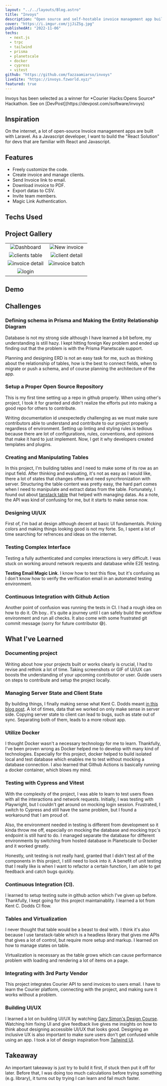 ```yaml
---
layout: "../../layouts/Blog.astro"
title: "Invoys"
description: "Open source and self-hostable invoice management app built with Next.js. Made to be free of cost."
cover: "https://i.imgur.com/jjJiZSg.jpg"
publishedAt: "2022-11-06"
techs:
  - next.js
  - trpc
  - tailwind
  - prisma
  - planetscale
  - docker
  - cypress
  - vitest
github: "https://github.com/fazzaamiarso/invoys"
liveSite: "https://invoys.fzworld.xyz/"
featured: true
---
```



<Notes heading='Notes'>
  Invoys has been selected as a winner for *Courier Hacks:Opens Source* Hackathon. See on
  [DevPost](https://devpost.com/software/invoys)
</Notes>

## Inspiration

On the internet, a lot of open-source Invoice management apps are built with Laravel. As a Javascript developer, I want to build the "React Solution" for devs that are familiar with React and Javascript.

## Features

- Freely customize the code.
- Create invoice and manage clients.
- Send Invoice link to email.
- Download invoice to PDF.
- Export datas to CSV.
- Invite team members.
- Magic Link Authentication.

## Techs Used

## Project Gallery

|                                                    |                                                   |
| :------------------------------------------------: | :-----------------------------------------------: |
|   ![Dashboard](https://i.imgur.com/fdeh97j.png)    |  ![New invoice](https://i.imgur.com/1EulVHE.png)  |
| ![clients table](https://i.imgur.com/T42iGGj.png)  | ![client detail](https://i.imgur.com/RjOkcBE.png) |
| ![invoice detail](https://i.imgur.com/V2DpeLV.png) | ![invoice batch](https://i.imgur.com/rpDor0M.gif) |
|     ![login](https://i.imgur.com/lHY7BmH.png)      |

## Demo

<YoutubeEmbed id='Val51f1x4mY' title='invoys demo' />

## Challenges

### Defining schema in Prisma and Making the Entity Relationship Diagram

Database is not my strong side although I have learned a bit before, my understanding is still hazy. I kept hitting foreign Key problem and ended up finding out that the problem is with the Prisma Planetscale support.

Planning and designing ERD is not an easy task for me, such as thinking about the relationship of tables, how is the best to connect fields, when to migrate or push a schema, and of course planning the architecture of the app.

### Setup a Proper Open Source Repository

This is my first time setting up a repo in github properly. When using other's project, I took it for granted and didn't realize the efforts put into making a good repo for others to contribute.

Writing documentation id unexpectedly challenging as we must make sure contributors able to understand and contribute to our project properly regardless of environment. Setting up linting and styling rules is tedious because there are lot of configurations, rules, conventions, and opinions that make it hard to just implement. Now, I get it why developers created templates and plugins.

### Creating and Manipulating Tables

In this project, I'm building tables and I need to make some of its row as an input field. After thinking and evaluating, it's not as easy as I would like, there a lot of states that changes often and need syncrhronization with server. Structuring the table content was pretty easy, the hard part comes when I need to manipulate and extract datas from the table. Fortunately, I found out about [tanstack table](https://tanstack.com/table/v8) that helped with managing datas. As a note, the API was kind of confusing for me, but it starts to make sense now.

### Designing UI/UX

First of, I'm bad at design although decent at basic UI fundamentals. Picking colors and making things looking good is not my forte. So, I spent a lot of time searching for refrences and ideas on the internet.

### Testing Complex Interface

Testing a fully authenticated and complex interactions is very difficult. I was stuck on working around network requests and database while E2E testing.

**Testing Email Magic Link**. I know how to test this flow, but it's confusing as I don't know how to verify the verification email in an automated testing environment.

### Continuous Integration with Github Action

Another point of confusion was running the tests in CI. I had a rough idea on how to do it. Oh boy.. it's quite a journey until I can safely build the workflow environment and run all checks. It also come with some frustrated git commit message (sorry for future contributor 😅).

## What I've Learned

### Documenting project

Writing about how your projects built or works clearly is crucial, I had to revise and rethink a lot of time. Taking screenshots or GIF of UI/UX can boosts the understanding of your upcoming contributor or user. Guide users on steps to contribute and setup the project locally.

### Managing Server State and Client State

By building things, I finally making sense what Kent C. Dodds meant [in this blog post](https://kentcdodds.com/blog/application-state-management-with-react). A lot of times, data that we worked on only make sense in server side. Copying server state to client can lead to bugs, such as state out of sync. Separating both of them, leads to a more robust app.

### Utilize Docker

I thought Docker wasn't a necessary technology for me to learn. Thankfully, I've been proven wrong as Docker helped me to develop with many kind of technologies. Especially for this project, docker helped to build isolated local and test database which enables me to test without mocking a database connection. I also learned that Github Actions is basically running a docker container, which blows my mind.

### Testing with Cypress and Vitest

With the complexity of the project, I was able to learn to test users flows with all the interactions and network requests. Initially, I was testing with Playwright, but I couldn't get around on mocking login session. Frustrated, I switch to Cypress and still have the same problem, but I found a workaround that I am proud of.

Also, the environment needed in testing is different from development so it kinda throw me off, especially on mocking the database and mocking trpc's endpoint is still hard to do. I managed separate the database for different environments by switching from hosted database in Planetscale to Docker and it worked greatly.

Honestly, unit testing is not really hard, granted that I didn't test all of the components in this project, I still need to look into it. A benefit of unit testing that I really like is when I want to refactor a certain function, I am able to get feedback and catch bugs quickly.

### Continuous Integration (CI).

I learned to setup testing suite in github action which I've given up before. Thankfully, I kept going for this project maintainablity. I learned a lot from Kent C. Dodds CI flow.

### Tables and Virtualization

I never thought that table would be a beast to deal with. I think it's also because I use tanstack-table which is a headless library that gives me APIs that gives a lot of control, but require more setup and markup. I learned on how to manage states on table.

Virtualization is necessary as the table grows which can cause performance problem with loading and rendering a lot of items on a page.

### Integrating with 3rd Party Vendor

This project integrates Courier API to send invoices to users email. I have to learn the Courier platform, connecting with the project, and making sure it works without a problem.

### Building UI/UX

I learned a lot on building UI/UX by watching [Gary Simon's Design Course](https://www.youtube.com/c/DesignCourse). Watching him fixing UI and give feedback live gives me insights on how to think about designing accessible UI/UX that looks good. Designing an inclusive UX is also important to make sure users don't get confused while using an app. I took a lot of design inspiration from [Tailwind UI](https://tailwindui.com/).

## Takeaway

An important takeaway is just try to build it first, if stuck then put it off for later. Before that, I was doing too much calculations before trying something (e.g. library), it turns out by trying I can learn and fail much faster.
